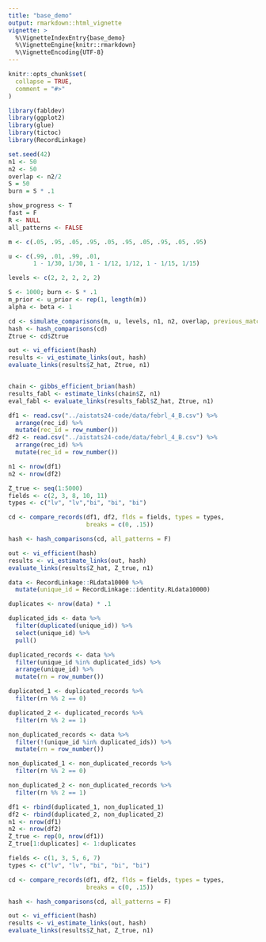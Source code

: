```yaml
---
title: "base_demo"
output: rmarkdown::html_vignette
vignette: >
  %\VignetteIndexEntry{base_demo}
  %\VignetteEngine{knitr::rmarkdown}
  %\VignetteEncoding{UTF-8}
---
```


```r
knitr::opts_chunk$set(
  collapse = TRUE,
  comment = "#>"
)
```

```r
library(fabldev)
library(ggplot2)
library(glue)
library(tictoc)
library(RecordLinkage)
```


```r
set.seed(42)
n1 <- 50
n2 <- 50
overlap <- n2/2
S = 50
burn = S * .1

show_progress <- T
fast = F
R <- NULL
all_patterns <- FALSE

m <- c(.05, .95, .05, .95, .05, .95, .05, .95, .05, .95)

u <- c(.99, .01, .99, .01, 
       1 - 1/30, 1/30, 1 - 1/12, 1/12, 1 - 1/15, 1/15)

levels <- c(2, 2, 2, 2, 2)

S <- 1000; burn <- S * .1
m_prior <- u_prior <- rep(1, length(m))
alpha <- beta <- 1

cd <- simulate_comparisons(m, u, levels, n1, n2, overlap, previous_matches = 5)
hash <- hash_comparisons(cd)
Ztrue <- cd$Ztrue

out <- vi_efficient(hash)
results <- vi_estimate_links(out, hash)
evaluate_links(results$Z_hat, Ztrue, n1)


chain <- gibbs_efficient_brian(hash)
results_fabl <- estimate_links(chain$Z, n1)
eval_fabl <- evaluate_links(results_fabl$Z_hat, Ztrue, n1)
```

```r
df1 <- read.csv("../aistats24-code/data/febrl_4_B.csv") %>%
  arrange(rec_id) %>%
  mutate(rec_id = row_number())
df2 <- read.csv("../aistats24-code/data/febrl_4_B.csv") %>%
  arrange(rec_id) %>%
  mutate(rec_id = row_number())

n1 <- nrow(df1)
n2 <- nrow(df2)

Z_true <- seq(1:5000)
fields <- c(2, 3, 8, 10, 11)
types <- c("lv", "lv","bi", "bi", "bi")

cd <- compare_records(df1, df2, flds = fields, types = types,
                      breaks = c(0, .15))

hash <- hash_comparisons(cd, all_patterns = F)

out <- vi_efficient(hash)
results <- vi_estimate_links(out, hash)
evaluate_links(results$Z_hat, Z_true, n1)
```


```r
data <- RecordLinkage::RLdata10000 %>%
  mutate(unique_id = RecordLinkage::identity.RLdata10000)

duplicates <- nrow(data) * .1

duplicated_ids <- data %>%
  filter(duplicated(unique_id)) %>%
  select(unique_id) %>%
  pull()

duplicated_records <- data %>%
  filter(unique_id %in% duplicated_ids) %>%
  arrange(unique_id) %>%
  mutate(rn = row_number())

duplicated_1 <- duplicated_records %>%
  filter(rn %% 2 == 0)

duplicated_2 <- duplicated_records %>%
  filter(rn %% 2 == 1)

non_duplicated_records <- data %>%
  filter(!(unique_id %in% duplicated_ids)) %>%
  mutate(rn = row_number())

non_duplicated_1 <- non_duplicated_records %>%
  filter(rn %% 2 == 0)

non_duplicated_2 <- non_duplicated_records %>%
  filter(rn %% 2 == 1)

df1 <- rbind(duplicated_1, non_duplicated_1)
df2 <- rbind(duplicated_2, non_duplicated_2)
n1 <- nrow(df1)
n2 <- nrow(df2)
Z_true <- rep(0, nrow(df1))
Z_true[1:duplicates] <- 1:duplicates

fields <- c(1, 3, 5, 6, 7)
types <- c("lv", "lv", "bi", "bi", "bi")

cd <- compare_records(df1, df2, flds = fields, types = types,
                      breaks = c(0, .15))

hash <- hash_comparisons(cd, all_patterns = F)

out <- vi_efficient(hash)
results <- vi_estimate_links(out, hash)
evaluate_links(results$Z_hat, Z_true, n1)
```


